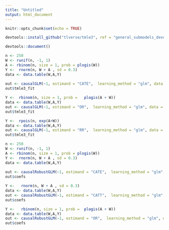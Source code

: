 ```yaml
---
title: "Untitled"
output: html_document
---
```


```r
knitr::opts_chunk$set(echo = TRUE)
```


```r
devtools::install_github("tlverse/tmle3", ref = "general_submodels_devel")

```


```r
devtools::document()

```

```r
n <- 250
W <- runif(n, -1, 1)
A <- rbinom(n, size = 1, prob = plogis(W))
Y <-  rnorm(n, W + A , sd = 0.3)
data <- data.table(W,A,Y)
 
out <- causalGLM(~1, estimand = "CATE",  learning_method = "glm", data = data, W = "W", A = "A", Y = "Y")
out$tmle3_fit

Y <-  rbinom(n, size = 1, prob =   plogis(A + W))
data <- data.table(W,A,Y)
out <- causalGLM(~1, estimand = "OR",  learning_method = "glm", data = data, W = "W", A = "A", Y = "Y")
out$tmle3_fit

Y <-  rpois(n, exp(A+W))
data <- data.table(W,A,Y)
out <- causalGLM(~1, estimand = "RR",  learning_method = "glm", data = data, W = "W", A = "A", Y = "Y")
out$tmle3_fit
```


```r
n <- 250
W <- runif(n, -1, 1)
A <- rbinom(n, size = 1, prob = plogis(W))
Y <-  rnorm(n, W + A , sd = 0.3)
data <- data.table(W,A,Y)
 
out <- causalRobustGLM(~1, estimand = "CATE",  learning_method = "glm", data = data, W = "W", A = "A", Y = "Y")
out$coefs

Y <-   rnorm(n, W + A , sd = 0.3)
data <- data.table(W,A,Y)
out <- causalRobustGLM(~1, estimand = "CATT",  learning_method = "glm", data = data, W = "W", A = "A", Y = "Y")
out$coefs

Y <-   rbinom(n, size = 1, prob =  plogis(A + W))
data <- data.table(W,A,Y)
out <- causalRobustGLM(~1, estimand = "OR",  learning_method = "glm", data = data, W = "W", A = "A", Y = "Y")
out$coefs
```
